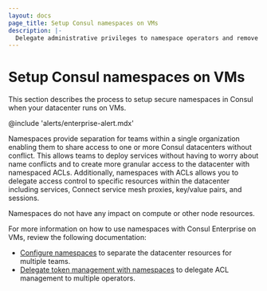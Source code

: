 ```yaml
---
layout: docs
page_title: Setup Consul namespaces on VMs
description: |-
  Delegate administrative privileges to namespace operators and remove resource uniqueness restrictions using Consul Enterprise namespace and Access Control Lists (ACLS).
---
```


# Setup Consul namespaces on VMs

This section describes the process to setup secure namespaces in Consul when your datacenter runs on VMs.

@include 'alerts/enterprise-alert.mdx'

Namespaces provide separation for teams within a single organization enabling them to share access to one or more Consul datacenters without conflict. This allows teams to deploy services without having to worry about name conflicts and to create more granular access to the datacenter with namespaced ACLs. Additionally, namespaces with ACLs allows you to delegate access control to specific resources within the datacenter including services, Connect service mesh proxies, key/value pairs, and sessions.

<Note>

Namespaces do not have any impact on compute or other node resources. 

</Note>

For more information on how to use namespaces with Consul Enterprise on VMs, review the following documentation:

- [Configure namespaces](/consul/docs/multi-tenant/namespace/vm/configure-namespaces-namespaces) to separate the datacenter resources for multiple teams.
- [Delegate token management with namespaces](/consul/docs/multi-tenant/namespace/vm/delegate-token-management) to delegate ACL management to multiple operators.
